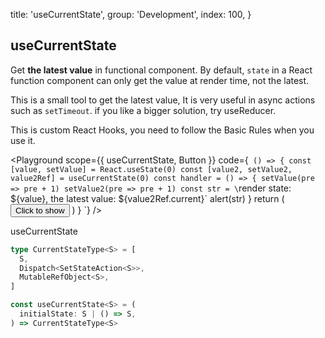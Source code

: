 
  title: 'useCurrentState',
  group: 'Development',
  index: 100,
}

## useCurrentState

Get **the latest value** in functional component. By default, `state` in a React function component
can only get the value at render time, not the latest.

This is a small tool to get the latest value, It is very useful in async actions such as `setTimeout`.
if you like a bigger solution,
try <Link target="_blank" color href="https://reactjs.org/docs/hooks-reference.html#usereducer">useReducer</Link>.

This is custom React Hooks, you need to follow the <Link target="_blank" color href="https://reactjs.org/docs/hooks-rules.html">Basic Rules</Link> when you use it.

<Playground
  scope={{ useCurrentState, Button }}
  code={`
() => {
  const [value, setValue] = React.useState(0)
  const [value2, setValue2, value2Ref] = useCurrentState(0)
  const handler = () => {
    setValue(pre => pre + 1)
    setValue2(pre => pre + 1)
    const str = \`render state: \${value}, the latest value: \${value2Ref.current}\`
    alert(str)
  }
  return (
    <Button scale={0.5} auto onClick={handler}>Click to show</Button>
  )
}
`}
/>

<Attributes edit="/pages/en-us/hooks/use-current-state.mdx">
<Attributes.Title>useCurrentState</Attributes.Title>

```ts
type CurrentStateType<S> = [
  S,
  Dispatch<SetStateAction<S>>,
  MutableRefObject<S>,
]

const useCurrentState<S> = (
  initialState: S | () => S,
) => CurrentStateType<S>
```

</Attributes>


